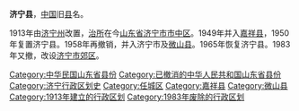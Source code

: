 {{Unreferenced|time=2018-10-16T21:21:05+00:00}}
'''济宁县'''，[[中国|中国]]旧[[县|县]]名。

1913年由[[济宁州|济宁州]]改置，[[治所|治所]]在今[[山东省|山东省]][[济宁市|济宁市]][[市中区_(济宁市)|市中区]]。1949年并入[[嘉祥县|嘉祥县]]，1950年复置济宁县。1958年再撤销，并入济宁市及[[微山县|微山县]]。1965年恢复济宁县。1983年又撤，改设[[郊区_(济宁市)|济宁市郊区]]。 

{{山东行政区划小作品}}
{{DEFAULTSORT:J}}
[[Category:中华民国山东省县份|Category:中华民国山东省县份]]
[[Category:已撤消的中华人民共和国山东省县份|Category:已撤消的中华人民共和国山东省县份]]
[[Category:济宁行政区划史|Category:济宁行政区划史]]
[[Category:任城区|Category:任城区]]
[[Category:嘉祥县|Category:嘉祥县]]
[[Category:微山县|Category:微山县]]
[[Category:1913年建立的行政区划|Category:1913年建立的行政区划]]
[[Category:1983年废除的行政区划|Category:1983年废除的行政区划]]